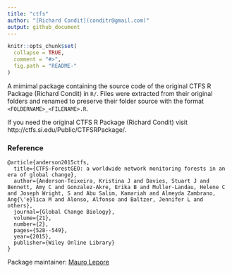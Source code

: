 ```yaml
---
title: "ctfs"
author: "[Richard Condit](conditr@gmail.com)"
output: github_document
---
```


<!-- README.md is generated from README.Rmd. Please edit that file -->

```r
knitr::opts_chunk$set(
  collapse = TRUE,
  comment = "#>",
  fig.path = "README-"
)
```

A mimimal package containing the source code of the original CTFS R Package (Richard Condit) in `R/`. Files were extracted from their original folders and renamed to preserve their folder source with the format `<FOLDERNAME>_<FILENAME>.R`.

If you need the original CTFS R Package (Richard Condit) visit http://ctfs.si.edu/Public/CTFSRPackage/.

### Reference

```
@article{anderson2015ctfs,
  title={CTFS-ForestGEO: a worldwide network monitoring forests in an era of global change},
  author={Anderson-Teixeira, Kristina J and Davies, Stuart J and Bennett, Amy C and Gonzalez-Akre, Erika B and Muller-Landau, Helene C and Joseph Wright, S and Abu Salim, Kamariah and Almeyda Zambrano, Ang{\'e}lica M and Alonso, Alfonso and Baltzer, Jennifer L and others},
  journal={Global Change Biology},
  volume={21},
  number={2},
  pages={528--549},
  year={2015},
  publisher={Wiley Online Library}
}
```

Package maintainer: [Mauro Lepore](maurolepore@gmail.com)
